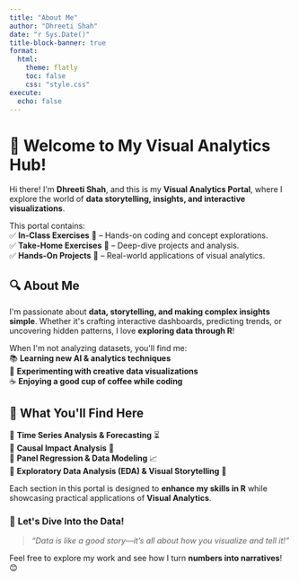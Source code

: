 ```yaml
---
title: "About Me"
author: "Dhreeti Shah"
date: "r Sys.Date()"
title-block-banner: true
format:
  html:
    theme: flatly
    toc: false
    css: "style.css"
execute:
  echo: false
---
```


# 👋 Welcome to My Visual Analytics Hub!

Hi there! I\'m **Dhreeti Shah**, and this is my **Visual Analytics Portal**, where I explore the world of **data storytelling, insights, and interactive visualizations**.

This portal contains:\
✅ **In-Class Exercises** 🏫 -- Hands-on coding and concept explorations.\
✅ **Take-Home Exercises** 🏡 -- Deep-dive projects and analysis.\
✅ **Hands-On Projects** 🎨 -- Real-world applications of visual analytics.

## 🔍 **About Me**

I\'m passionate about **data, storytelling, and making complex insights simple**. Whether it\'s crafting interactive dashboards, predicting trends, or uncovering hidden patterns, I love **exploring data through R**!

When I\'m not analyzing datasets, you\'ll find me:\
📚 **Learning new AI & analytics techniques**\
🎨 **Experimenting with creative data visualizations**\
☕ **Enjoying a good cup of coffee while coding**

## 📌 **What You\'ll Find Here**

🔹 **Time Series Analysis & Forecasting** ⏳\
🔹 **Causal Impact Analysis** 🔎\
🔹 **Panel Regression & Data Modeling** 📈\
🔹 **Exploratory Data Analysis (EDA) & Visual Storytelling** 🎨

Each section in this portal is designed to **enhance my skills in R** while showcasing practical applications of **Visual Analytics**.

### 🚀 **Let\'s Dive Into the Data!**

> *"Data is like a good story---it's all about how you visualize and tell it!"*

Feel free to explore my work and see how I turn **numbers into narratives**! 😊
